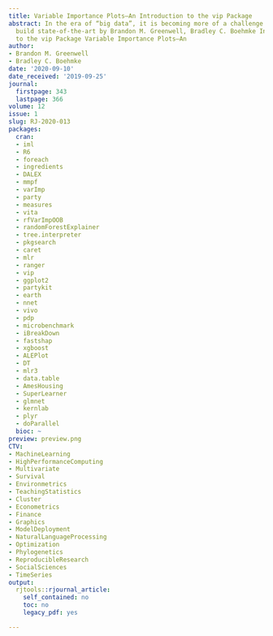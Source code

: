 ```yaml
---
title: Variable Importance Plots—An Introduction to the vip Package
abstract: In the era of “big data”, it is becoming more of a challenge to not only
  build state-of-the-art by Brandon M. Greenwell, Bradley C. Boehmke Introduction
  to the vip Package Variable Importance Plots—An
author:
- Brandon M. Greenwell
- Bradley C. Boehmke
date: '2020-09-10'
date_received: '2019-09-25'
journal:
  firstpage: 343
  lastpage: 366
volume: 12
issue: 1
slug: RJ-2020-013
packages:
  cran:
  - iml
  - R6
  - foreach
  - ingredients
  - DALEX
  - mmpf
  - varImp
  - party
  - measures
  - vita
  - rfVarImpOOB
  - randomForestExplainer
  - tree.interpreter
  - pkgsearch
  - caret
  - mlr
  - ranger
  - vip
  - ggplot2
  - partykit
  - earth
  - nnet
  - vivo
  - pdp
  - microbenchmark
  - iBreakDown
  - fastshap
  - xgboost
  - ALEPlot
  - DT
  - mlr3
  - data.table
  - AmesHousing
  - SuperLearner
  - glmnet
  - kernlab
  - plyr
  - doParallel
  bioc: ~
preview: preview.png
CTV:
- MachineLearning
- HighPerformanceComputing
- Multivariate
- Survival
- Environmetrics
- TeachingStatistics
- Cluster
- Econometrics
- Finance
- Graphics
- ModelDeployment
- NaturalLanguageProcessing
- Optimization
- Phylogenetics
- ReproducibleResearch
- SocialSciences
- TimeSeries
output:
  rjtools::rjournal_article:
    self_contained: no
    toc: no
    legacy_pdf: yes

---
```

